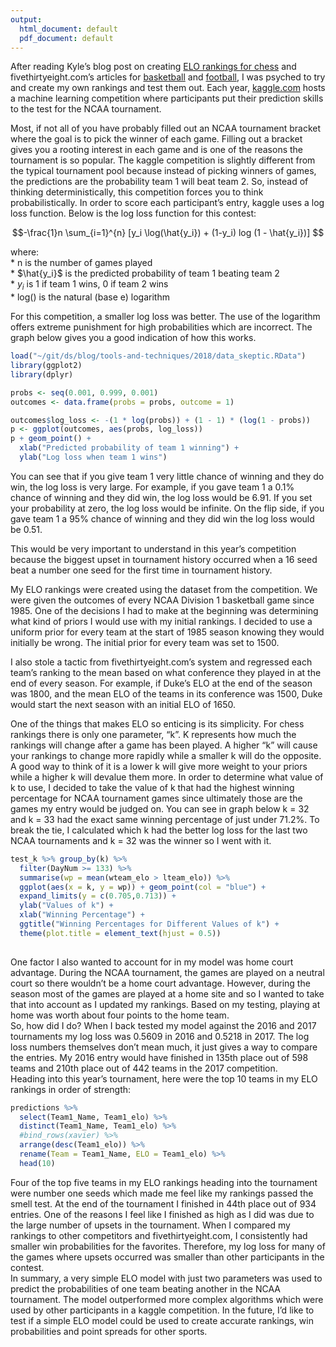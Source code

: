 ```yaml
---
output:
  html_document: default
  pdf_document: default
---
```


After reading Kyle's blog post on creating [ELO rankings for chess](https://dataskeptic.com/blog/methods/2017/calculating-an-elo-rating) and fivethirtyeight.com's articles for [basketball](https://fivethirtyeight.com/features/how-fivethirtyeight-is-forecasting-the-2016-ncaa-tournament/) and [football](https://fivethirtyeight.com/features/introducing-nfl-elo-ratings/), I was psyched to try and create my own rankings and test them out.  Each year, [kaggle.com](https://kaggle.com) hosts a machine learning competition where participants put their prediction skills to the test for the NCAA tournament.

Most, if not all of you have probably filled out an NCAA tournament bracket where the goal is to pick the winner of each game.  Filling out a bracket gives you a rooting interest in each game and is one of the reasons the tournament is so popular. The kaggle competition is slightly different from the typical tournament pool because instead of picking winners of games, the predictions are the probability team 1 will beat team 2.  So, instead of thinking deterministically, this competition forces you to think probabilistically.
In order to score each participant's entry, kaggle uses a log loss function.  Below is the log loss function for this contest:

$$-\frac{1}n \sum_{i=1}^{n} [y_i \log(\hat{y_i}) + (1-y_i) log (1 - \hat{y_i})] $$

where:  
* n is the number of games played  
* $\hat{y_i}$ is the predicted probability of team 1 beating team 2  
* $y_i$ is 1 if team 1 wins, 0 if team 2 wins  
* log() is the natural (base e) logarithm  

For this competition, a smaller log loss was better.  The use of the logarithm offers extreme punishment for high probabilities which are incorrect.  The graph below gives you a good indication of how this works.

```r
load("~/git/ds/blog/tools-and-techniques/2018/data_skeptic.RData")
library(ggplot2)
library(dplyr)

probs <- seq(0.001, 0.999, 0.001)
outcomes <- data.frame(probs = probs, outcome = 1)

outcomes$log_loss <- -(1 * log(probs)) + (1 - 1) * (log(1 - probs))
p <- ggplot(outcomes, aes(probs, log_loss))
p + geom_point() +
  xlab("Predicted probability of team 1 winning") +
  ylab("Log loss when team 1 wins")
```

You can see that if you give team 1 very little chance of winning and they do win, the log loss is very large.  For example, if you gave team 1 a 0.1% chance of winning and they did win, the log loss would be 6.91.  If you set your probability at zero, the log loss would be infinite.  On the flip side, if you gave team 1 a 95% chance of winning and they did win the log loss would be 0.51.

This would be very important to understand in this year's competition because the biggest upset in tournament history occurred when a 16 seed beat a number one seed for the first time in tournament history.

My ELO rankings were created using the dataset from the competition.  We were given the outcomes of every NCAA Division 1 basketball game since 1985.  One of the decisions I had to make at the beginning was determining what kind of priors I would use with my initial rankings.  I decided to use a uniform prior for every team at the start of 1985 season knowing they would initially be wrong.  The initial prior for every team was set to 1500.  

I also stole a tactic from fivethirtyeight.com's system and regressed each team's ranking to the mean based on what conference they played in at the end of every season.  For example, if Duke's ELO at the end of the season was 1800, and the mean ELO of the teams in its conference was 1500, Duke would start the next season with an initial ELO of 1650.  

One of the things that makes ELO so enticing is its simplicity.  For chess rankings there is only one parameter, "k".  K represents how much the rankings will change after a game has been played.  A higher "k" will cause your rankings to change more rapidly while a smaller k will do the opposite.  A good way to think of it is a lower k will give more weight to your priors while a higher k will devalue them more.  In order to determine what value of k to use, I decided to take the value of k that had the highest winning percentage for NCAA tournament games since ultimately those are the games my entry would be judged on.  You can see in graph below k = 32 and k = 33 had the exact same winning percentage of just under 71.2%.  To break the tie, I calculated which k had the better log loss for the last two NCAA tournaments and k = 32 was the winner so I went with it.

```r
test_k %>% group_by(k) %>%
  filter(DayNum >= 133) %>%
  summarise(wp = mean(wteam_elo > lteam_elo)) %>%
  ggplot(aes(x = k, y = wp)) + geom_point(col = "blue") + 
  expand_limits(y = c(0.705,0.713)) +
  ylab("Values of k") +
  xlab("Winning Percentage") +
  ggtitle("Winning Percentages for Different Values of k") +
  theme(plot.title = element_text(hjust = 0.5))
  
```

One factor I also wanted to account for in my model was home court advantage.  During the NCAA tournament, the games are played on a neutral court so there wouldn't be a home court advantage.  However, during the season most of the games are played at a home site and so I wanted to take that into account as I updated my rankings.  Based on my testing, playing at home was worth about four points to the home team.  
So, how did I do?  When I back tested my model against the 2016 and 2017 tournaments my log loss was 0.5609 in 2016 and 0.5218 in 2017.  The log loss numbers themselves don't mean much, it just gives a way to compare the entries.  My 2016 entry would have finished in 135th place out of 598 teams and 210th place out of 442 teams in the 2017 competition.  
Heading into this year's tournament, here were the top 10 teams in my ELO rankings in order of strength:

```r
predictions %>%
  select(Team1_Name, Team1_elo) %>%
  distinct(Team1_Name, Team1_elo) %>%
  #bind_rows(xavier) %>%
  arrange(desc(Team1_elo)) %>%
  rename(Team = Team1_Name, ELO = Team1_elo) %>%
  head(10)

```

Four of the top five teams in my ELO rankings heading into the tournament were number one seeds which made me feel like my rankings passed the smell test. At the end of the tournament I finished in 44th place out of 934 entries.  One of the reasons I feel like I finished as high as I did was due to the large number of upsets in the tournament.  When I compared my rankings to other competitors and fivethirtyeight.com, I consistently had smaller win probabilities for the favorites.  Therefore, my log loss for many of the games where upsets occurred was smaller than other participants in the contest.  
In summary, a very simple ELO model with just two parameters was used to predict the  probabilities of one team beating another in the NCAA tournament.  The model outperformed more complex algorithms which were used by other participants in a kaggle competition.  In the future, I'd like to test if a simple ELO model could be used to create accurate rankings, win probabilities and point spreads for other sports.  